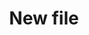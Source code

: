 ---
sidebarTitle: "Apple TV"
icon: "tv"
iconType: "solid"
title: "New file"
description: "Description of your new file."
mode: "wide"
---